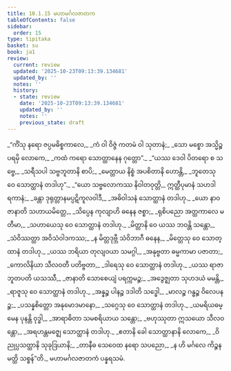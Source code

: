 ```yaml
---
title: 10.1.15 မဟာမင်္ဂလဇာတက
tableOfContents: false
sidebar:
  order: 15
type: tipitaka
basket: su
book: ja1
review:
  current: review
  updated: '2025-10-23T09:13:39.134681'
  updated_by: ''
  notes: ''
  history:
  - state: review
    date: '2025-10-23T09:13:39.134681'
    updated_by: ''
    notes: ''
    previous_state: draft
---
```



<ReviewStatus review={frontmatter.review} showDetails={true} />

<HypothesisAnnotation frontmatter={frontmatter} />

<DynamicBreadcrumb />

<Division number="155" book="ja1" e="ch" v="22" p="222">

<Paragraph number="2077" type="verses" book="ja1">
_“ကိံသု နရော ဇပ္ပမဓိစ္စကာလေ,_  
_ကံ ဝါ ဝိဇ္ဇံ ကတမံ ဝါ သုတာနံ;_  
_သော မစ္စော အသ္မိဉ္စ ပရမှိ လောကေ,_  
_ကထံ ကရော သောတ္ထာနေန ဂုတ္တော”._  

</Paragraph>

</Division>
<Division number="156" book="ja1" e="ch" v="22" p="222">

<Paragraph number="2078" type="verses" book="ja1">
_“ယဿ ဒေဝါ ပိတရော စ သဗ္ဗေ,_  
_သရီသပါ သဗ္ဗဘူတာနိ စာပိ;_  
_မေတ္တာယ နိစ္စံ အပစိတာနိ ဟောန္တိ,_  
_ဘူတေသု ဝေ သောတ္ထာနံ တဒါဟု”._  

</Paragraph>

</Division>
<Division number="157" book="ja1" e="ch" v="22" p="222">

<Paragraph number="2079" type="verses" book="ja1">
_“ယော သဗ္ဗလောကဿ နိဝါတဝုတ္တိ,_  
ဣတ္ထီပုမာနံ သဟဒါရကာနံ;_  
_ခန္တာ ဒုရုတ္တာနမပ္ပဋိကူလဝါဒီ,_  
_အဓိဝါသနံ သောတ္ထာနံ တဒါဟု._  

</Paragraph>

</Division>
<Division number="158" book="ja1" e="ch" v="22" p="222">

<Paragraph number="2080" type="verses" book="ja1">
_ယော နာဝဇာနာတိ သဟာယမိတ္တေ,_  
_သိပ္ပေန ကုလျာဟိ ဓနေန ဇစ္စာ;_  
_ရုစိပညော အတ္ထကာလေ မတီမာ,_  
_သဟာယေသု ဝေ သောတ္ထာနံ တဒါဟု._  

</Paragraph>

</Division>
<Division number="159" book="ja1" e="ch" v="22" p="222">

<Paragraph number="2081" type="verses" book="ja1">
_မိတ္တာနိ ဝေ ယဿ ဘဝန္တိ သန္တော,_  
_သံဝိဿတ္ထာ အဝိသံဝါဒကဿ;_  
_န မိတ္တဒုဗ္ဘီ သံဝိဘာဂီ ဓနေန,_  
_မိတ္တေသု ဝေ သောတ္ထာနံ တဒါဟု._  

</Paragraph>

</Division>
<Division number="160" book="ja1" e="ch" v="22" p="222">

<Paragraph number="2082" type="verses" book="ja1">
_ယဿ ဘရိယာ တုလျဝယာ သမဂ္ဂါ,_  
_အနုဗ္ဗတာ ဓမ္မကာမာ ပဇာတာ;_  
_ကောလိနိယာ သီလဝတီ ပတိဗ္ဗတာ,_  
_ဒါရေသု ဝေ သောတ္ထာနံ တဒါဟု._  

</Paragraph>

</Division>
<Division number="161" book="ja1" e="ch" v="22" p="223">

<Paragraph number="2083" type="verses" book="ja1">
_ယဿ ရာဇာ ဘူတပတိ ယသဿီ,_  
_ဇာနာတိ သောစေယျံ ပရက္ကမဉ္စ;_  
_အဒွေဇ္ဈတာ သုဟဒယံ မမန္တိ,_  
_ရာဇူသု ဝေ သောတ္ထာနံ တဒါဟု._  

</Paragraph>

</Division>
<Division number="162" book="ja1" e="ch" v="22" p="223">

<Paragraph number="2084" type="verses" book="ja1">
_အန္နဉ္စ ပါနဉ္စ ဒဒါတိ သဒ္ဓေါ,_  
_မာလဉ္စ ဂန္ဓဉ္စ ဝိလေပနဉ္စ;_  
_ပသန္နစိတ္တော အနုမောဒမာနော,_  
_သဂ္ဂေသု ဝေ သောတ္ထာနံ တဒါဟု._  

</Paragraph>

</Division>
<Division number="163" book="ja1" e="ch" v="22" p="223">

<Paragraph number="2085" type="verses" book="ja1">
_ယမရိယဓမ္မေန ပုနန္တိ ဝုဒ္ဓါ,_  
_အာရာဓိတာ သမစရိယာယ သန္တော;_  
_ဗဟုဿုတာ ဣသယော သီလဝန္တော,_  
_အရဟန္တမဇ္ဈေ သောတ္ထာနံ တဒါဟု._  

</Paragraph>

</Division>
<Division number="164" book="ja1" e="ch" v="22" p="223">

<Paragraph number="2086" type="verses" book="ja1">
_ဧတာနိ ခေါ သောတ္ထာနာနိ လောကေ,_  
_ဝိညုပ္ပသတ္ထာနိ သုခုဒြယာနိ;_  
_တာနီဓ သေဝေထ နရော သပညော,_  
_န ဟိ မင်္ဂလေ ကိဉ္စနမတ္ထိ သစ္စန်”တိ._  


</Paragraph>
</Division>

<Paragraph number="2087" type="center" book="ja1">
မဟာမင်္ဂလဇာတကံ ပန္နရသမံ.
</Paragraph>
